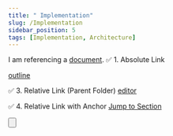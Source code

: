 ```yaml
---
title: " Implementation"
slug: /Implementation
sidebar_position: 5
tags: [Implementation, Architecture]
---
```



I am referencing a [document](design.mdx).
✅ 1. Absolute Link

[outline](/docs/thesis/outline.mdx)

✅ 3. Relative Link (Parent Folder)
[editor](../techical/editor.mdx)

✅ 4. Relative Link with Anchor
[Jump to Section](design.mdx##6-image-management)

<Button
  text="Click me"
  href="https://example.com"
  fitWidth={true}
  newWindow={true}
/>

<Counter />
